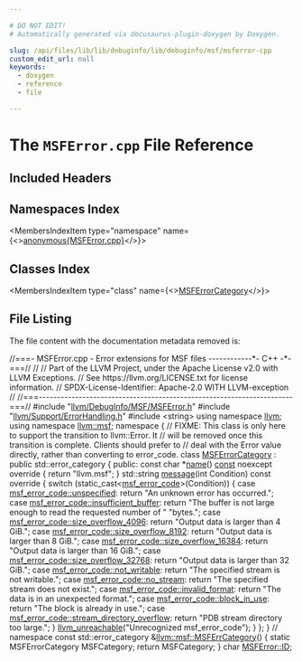 ```yaml
---

# DO NOT EDIT!
# Automatically generated via docusaurus-plugin-doxygen by Doxygen.

slug: /api/files/lib/lib/debuginfo/lib/debuginfo/msf/msferror-cpp
custom_edit_url: null
keywords:
  - doxygen
  - reference
  - file

---
```





# The `MSFError.cpp` File Reference

<DoxygenPage pluginConfig={pluginConfig}>



## Included Headers

<IncludesList>
<IncludesListItem
  filePath="llvm/DebugInfo/MSF/MSFError.h"
  permalink="/docs/api/files/include/include/llvm/include/llvm/debuginfo/include/llvm/debuginfo/msf/msferror-h"
  isLocal="true" />
<IncludesListItem
  filePath="llvm/Support/ErrorHandling.h"
  permalink="/docs/api/files/include/include/llvm/include/llvm/support/errorhandling-h"
  isLocal="true" />
<IncludesListItem
  filePath="string"
  permalink=""
  isLocal="false" />
</IncludesList>

## Namespaces Index

<MembersIndex>

<MembersIndexItem
  type="namespace"
  name={<><a href="/docs/api/namespaces/anonymous-msferror-cpp-">anonymous&#123;MSFError.cpp&#125;</a></>}>
</MembersIndexItem>

</MembersIndex>

## Classes Index

<MembersIndex>

<MembersIndexItem
  type="class"
  name={<><a href="/docs/api/classes/anonymous-namespace-msferror-cpp-/msferrorcategory">MSFErrorCategory</a></>}>
</MembersIndexItem>

</MembersIndex>


## File Listing

The file content with the documentation metadata removed is:

<ProgramListing>

<Link id="l00001" /><CodeLine lineNumber="1"><Highlight kind="comment">//===- MSFError.cpp - Error extensions for MSF files ------------&#42;- C++ -&#42;-===//</Highlight><Highlight kind="normal"></Highlight></CodeLine>
<Link id="l00002" /><CodeLine lineNumber="2"><Highlight kind="normal"></Highlight><Highlight kind="comment">//</Highlight><Highlight kind="normal"></Highlight></CodeLine>
<Link id="l00003" /><CodeLine lineNumber="3"><Highlight kind="normal"></Highlight><Highlight kind="comment">// Part of the LLVM Project, under the Apache License v2.0 with LLVM Exceptions.</Highlight><Highlight kind="normal"></Highlight></CodeLine>
<Link id="l00004" /><CodeLine lineNumber="4"><Highlight kind="normal"></Highlight><Highlight kind="comment">// See https://llvm.org/LICENSE.txt for license information.</Highlight><Highlight kind="normal"></Highlight></CodeLine>
<Link id="l00005" /><CodeLine lineNumber="5"><Highlight kind="normal"></Highlight><Highlight kind="comment">// SPDX-License-Identifier: Apache-2.0 WITH LLVM-exception</Highlight><Highlight kind="normal"></Highlight></CodeLine>
<Link id="l00006" /><CodeLine lineNumber="6"><Highlight kind="normal"></Highlight><Highlight kind="comment">//</Highlight><Highlight kind="normal"></Highlight></CodeLine>
<Link id="l00007" /><CodeLine lineNumber="7"><Highlight kind="normal"></Highlight><Highlight kind="comment">//===----------------------------------------------------------------------===//</Highlight><Highlight kind="normal"></Highlight></CodeLine>
<Link id="l00008" /><CodeLine lineNumber="8"><Highlight kind="normal"></Highlight></CodeLine>
<Link id="l00009" /><CodeLine lineNumber="9"><Highlight kind="normal"></Highlight><Highlight kind="preprocessor">#include &quot;<a href="/docs/api/files/include/include/llvm/include/llvm/debuginfo/include/llvm/debuginfo/msf/msferror-h">llvm/DebugInfo/MSF/MSFError.h</a>&quot;</Highlight><Highlight kind="normal"></Highlight></CodeLine>
<Link id="l00010" /><CodeLine lineNumber="10"><Highlight kind="normal"></Highlight><Highlight kind="preprocessor">#include &quot;<a href="/docs/api/files/include/include/llvm/include/llvm/support/errorhandling-h">llvm/Support/ErrorHandling.h</a>&quot;</Highlight><Highlight kind="normal"></Highlight></CodeLine>
<Link id="l00011" /><CodeLine lineNumber="11"><Highlight kind="normal"></Highlight><Highlight kind="preprocessor">#include &lt;string&gt;</Highlight><Highlight kind="normal"></Highlight></CodeLine>
<Link id="l00012" /><CodeLine lineNumber="12"><Highlight kind="normal"></Highlight></CodeLine>
<Link id="l00013" /><CodeLine lineNumber="13"><Highlight kind="normal"></Highlight><Highlight kind="keyword">using namespace </Highlight><Highlight kind="normal"><a href="/docs/api/namespaces/llvm">llvm</a>;</Highlight></CodeLine>
<Link id="l00014" /><CodeLine lineNumber="14"><Highlight kind="normal"></Highlight><Highlight kind="keyword">using namespace </Highlight><Highlight kind="normal"><a href="/docs/api/namespaces/llvm/msf">llvm::msf</a>;</Highlight></CodeLine>
<Link id="l00015" /><CodeLine lineNumber="15"><Highlight kind="normal"></Highlight></CodeLine>
<Link id="l00016" /><CodeLine lineNumber="16" lineLink="/docs/api/namespaces/anonymous-msferror-cpp-"><Highlight kind="normal"></Highlight><Highlight kind="keyword">namespace </Highlight><Highlight kind="normal">&#123;</Highlight></CodeLine>
<Link id="l00017" /><CodeLine lineNumber="17"><Highlight kind="normal"></Highlight><Highlight kind="comment">// FIXME: This class is only here to support the transition to llvm::Error. It</Highlight><Highlight kind="normal"></Highlight></CodeLine>
<Link id="l00018" /><CodeLine lineNumber="18"><Highlight kind="normal"></Highlight><Highlight kind="comment">// will be removed once this transition is complete. Clients should prefer to</Highlight><Highlight kind="normal"></Highlight></CodeLine>
<Link id="l00019" /><CodeLine lineNumber="19"><Highlight kind="normal"></Highlight><Highlight kind="comment">// deal with the Error value directly, rather than converting to error&#95;code.</Highlight><Highlight kind="normal"></Highlight></CodeLine>
<Link id="l00020" /><CodeLine lineNumber="20" lineLink="/docs/api/classes/anonymous-namespace-msferror-cpp-/msferrorcategory"><Highlight kind="normal"></Highlight><Highlight kind="keyword">class </Highlight><Highlight kind="normal"><a href="/docs/api/classes/anonymous-namespace-msferror-cpp-/msferrorcategory">MSFErrorCategory</a> : </Highlight><Highlight kind="keyword">public</Highlight><Highlight kind="normal"> std::error&#95;category &#123;</Highlight></CodeLine>
<Link id="l00021" /><CodeLine lineNumber="21"><Highlight kind="normal"></Highlight><Highlight kind="keyword">public</Highlight><Highlight kind="normal">:</Highlight></CodeLine>
<Link id="l00022" /><CodeLine lineNumber="22" lineLink="/docs/api/classes/anonymous-namespace-msferror-cpp-/msferrorcategory/#a7e2b768b75a1a749ad1a2bfd7381eb98"><Highlight kind="normal">  </Highlight><Highlight kind="keyword">const</Highlight><Highlight kind="normal"> </Highlight><Highlight kind="keywordtype">char</Highlight><Highlight kind="normal"> &#42;<a href="/docs/api/classes/anonymous-namespace-msferror-cpp-/msferrorcategory/#a7e2b768b75a1a749ad1a2bfd7381eb98">name</a>() <a href="/docs/api/files/lib/lib/target/lib/target/aarch64/aarch64promoteconstant-cpp/#a90f8350fecae261c25be85d38b451bff">const</a> noexcept</Highlight><Highlight kind="keyword"> override </Highlight><Highlight kind="normal">&#123; </Highlight><Highlight kind="keywordflow">return</Highlight><Highlight kind="normal"> </Highlight><Highlight kind="stringliteral">&quot;llvm.msf&quot;</Highlight><Highlight kind="normal">; &#125;</Highlight></CodeLine>
<Link id="l00023" /><CodeLine lineNumber="23" lineLink="/docs/api/classes/anonymous-namespace-msferror-cpp-/msferrorcategory/#a7b5ea0490011abc462181dbcb6fc2dc8"><Highlight kind="normal">  std::string <a href="/docs/api/classes/anonymous-namespace-msferror-cpp-/msferrorcategory/#a7b5ea0490011abc462181dbcb6fc2dc8">message</a>(</Highlight><Highlight kind="keywordtype">int</Highlight><Highlight kind="normal"> Condition)</Highlight><Highlight kind="keyword"> const override </Highlight><Highlight kind="normal">&#123;</Highlight></CodeLine>
<Link id="l00024" /><CodeLine lineNumber="24"><Highlight kind="normal">    </Highlight><Highlight kind="keywordflow">switch</Highlight><Highlight kind="normal"> (</Highlight><Highlight kind="keyword">static&#95;cast&lt;</Highlight><Highlight kind="normal"><a href="/docs/api/namespaces/llvm/msf/#a6dd094d4d36a053567100db04e6f873f">msf&#95;error&#95;code</a></Highlight><Highlight kind="keyword">&gt;</Highlight><Highlight kind="normal">(Condition)) &#123;</Highlight></CodeLine>
<Link id="l00025" /><CodeLine lineNumber="25"><Highlight kind="normal">    </Highlight><Highlight kind="keywordflow">case</Highlight><Highlight kind="normal"> <a href="/docs/api/namespaces/llvm/msf/#a6dd094d4d36a053567100db04e6f873fad415f0e30c471dfdd9bc4f827329ef48">msf&#95;error&#95;code::unspecified</a>:</Highlight></CodeLine>
<Link id="l00026" /><CodeLine lineNumber="26"><Highlight kind="normal">      </Highlight><Highlight kind="keywordflow">return</Highlight><Highlight kind="normal"> </Highlight><Highlight kind="stringliteral">&quot;An unknown error has occurred.&quot;</Highlight><Highlight kind="normal">;</Highlight></CodeLine>
<Link id="l00027" /><CodeLine lineNumber="27"><Highlight kind="normal">    </Highlight><Highlight kind="keywordflow">case</Highlight><Highlight kind="normal"> <a href="/docs/api/namespaces/llvm/msf/#a6dd094d4d36a053567100db04e6f873fa30d5ef9a8eb9e9530b28192db6bd88b0">msf&#95;error&#95;code::insufficient&#95;buffer</a>:</Highlight></CodeLine>
<Link id="l00028" /><CodeLine lineNumber="28"><Highlight kind="normal">      </Highlight><Highlight kind="keywordflow">return</Highlight><Highlight kind="normal"> </Highlight><Highlight kind="stringliteral">&quot;The buffer is not large enough to read the requested number of &quot;</Highlight><Highlight kind="normal"></Highlight></CodeLine>
<Link id="l00029" /><CodeLine lineNumber="29"><Highlight kind="normal">             </Highlight><Highlight kind="stringliteral">&quot;bytes.&quot;</Highlight><Highlight kind="normal">;</Highlight></CodeLine>
<Link id="l00030" /><CodeLine lineNumber="30"><Highlight kind="normal">    </Highlight><Highlight kind="keywordflow">case</Highlight><Highlight kind="normal"> <a href="/docs/api/namespaces/llvm/msf/#a6dd094d4d36a053567100db04e6f873fa9176c1a7eb168fb985b8d06a0b7e71d4">msf&#95;error&#95;code::size&#95;overflow&#95;4096</a>:</Highlight></CodeLine>
<Link id="l00031" /><CodeLine lineNumber="31"><Highlight kind="normal">      </Highlight><Highlight kind="keywordflow">return</Highlight><Highlight kind="normal"> </Highlight><Highlight kind="stringliteral">&quot;Output data is larger than 4 GiB.&quot;</Highlight><Highlight kind="normal">;</Highlight></CodeLine>
<Link id="l00032" /><CodeLine lineNumber="32"><Highlight kind="normal">    </Highlight><Highlight kind="keywordflow">case</Highlight><Highlight kind="normal"> <a href="/docs/api/namespaces/llvm/msf/#a6dd094d4d36a053567100db04e6f873fabbd9a1474b25700e3efa35ba7242b07a">msf&#95;error&#95;code::size&#95;overflow&#95;8192</a>:</Highlight></CodeLine>
<Link id="l00033" /><CodeLine lineNumber="33"><Highlight kind="normal">      </Highlight><Highlight kind="keywordflow">return</Highlight><Highlight kind="normal"> </Highlight><Highlight kind="stringliteral">&quot;Output data is larger than 8 GiB.&quot;</Highlight><Highlight kind="normal">;</Highlight></CodeLine>
<Link id="l00034" /><CodeLine lineNumber="34"><Highlight kind="normal">    </Highlight><Highlight kind="keywordflow">case</Highlight><Highlight kind="normal"> <a href="/docs/api/namespaces/llvm/msf/#a6dd094d4d36a053567100db04e6f873fa14762d2711ff5375899e75da45df68b4">msf&#95;error&#95;code::size&#95;overflow&#95;16384</a>:</Highlight></CodeLine>
<Link id="l00035" /><CodeLine lineNumber="35"><Highlight kind="normal">      </Highlight><Highlight kind="keywordflow">return</Highlight><Highlight kind="normal"> </Highlight><Highlight kind="stringliteral">&quot;Output data is larger than 16 GiB.&quot;</Highlight><Highlight kind="normal">;</Highlight></CodeLine>
<Link id="l00036" /><CodeLine lineNumber="36"><Highlight kind="normal">    </Highlight><Highlight kind="keywordflow">case</Highlight><Highlight kind="normal"> <a href="/docs/api/namespaces/llvm/msf/#a6dd094d4d36a053567100db04e6f873facd7aa32ba229e33a15ddca2fede88071">msf&#95;error&#95;code::size&#95;overflow&#95;32768</a>:</Highlight></CodeLine>
<Link id="l00037" /><CodeLine lineNumber="37"><Highlight kind="normal">      </Highlight><Highlight kind="keywordflow">return</Highlight><Highlight kind="normal"> </Highlight><Highlight kind="stringliteral">&quot;Output data is larger than 32 GiB.&quot;</Highlight><Highlight kind="normal">;</Highlight></CodeLine>
<Link id="l00038" /><CodeLine lineNumber="38"><Highlight kind="normal">    </Highlight><Highlight kind="keywordflow">case</Highlight><Highlight kind="normal"> <a href="/docs/api/namespaces/llvm/msf/#a6dd094d4d36a053567100db04e6f873facec5971823d0dfd972069bf51c2f838f">msf&#95;error&#95;code::not&#95;writable</a>:</Highlight></CodeLine>
<Link id="l00039" /><CodeLine lineNumber="39"><Highlight kind="normal">      </Highlight><Highlight kind="keywordflow">return</Highlight><Highlight kind="normal"> </Highlight><Highlight kind="stringliteral">&quot;The specified stream is not writable.&quot;</Highlight><Highlight kind="normal">;</Highlight></CodeLine>
<Link id="l00040" /><CodeLine lineNumber="40"><Highlight kind="normal">    </Highlight><Highlight kind="keywordflow">case</Highlight><Highlight kind="normal"> <a href="/docs/api/namespaces/llvm/msf/#a6dd094d4d36a053567100db04e6f873fa881999a844c0bb1ee62b8bd1b29e60bb">msf&#95;error&#95;code::no&#95;stream</a>:</Highlight></CodeLine>
<Link id="l00041" /><CodeLine lineNumber="41"><Highlight kind="normal">      </Highlight><Highlight kind="keywordflow">return</Highlight><Highlight kind="normal"> </Highlight><Highlight kind="stringliteral">&quot;The specified stream does not exist.&quot;</Highlight><Highlight kind="normal">;</Highlight></CodeLine>
<Link id="l00042" /><CodeLine lineNumber="42"><Highlight kind="normal">    </Highlight><Highlight kind="keywordflow">case</Highlight><Highlight kind="normal"> <a href="/docs/api/namespaces/llvm/msf/#a6dd094d4d36a053567100db04e6f873fa8e40c21d17487b141e798359ee241411">msf&#95;error&#95;code::invalid&#95;format</a>:</Highlight></CodeLine>
<Link id="l00043" /><CodeLine lineNumber="43"><Highlight kind="normal">      </Highlight><Highlight kind="keywordflow">return</Highlight><Highlight kind="normal"> </Highlight><Highlight kind="stringliteral">&quot;The data is in an unexpected format.&quot;</Highlight><Highlight kind="normal">;</Highlight></CodeLine>
<Link id="l00044" /><CodeLine lineNumber="44"><Highlight kind="normal">    </Highlight><Highlight kind="keywordflow">case</Highlight><Highlight kind="normal"> <a href="/docs/api/namespaces/llvm/msf/#a6dd094d4d36a053567100db04e6f873fa87c1c463ae3beee04ac2905a77fa425c">msf&#95;error&#95;code::block&#95;in&#95;use</a>:</Highlight></CodeLine>
<Link id="l00045" /><CodeLine lineNumber="45"><Highlight kind="normal">      </Highlight><Highlight kind="keywordflow">return</Highlight><Highlight kind="normal"> </Highlight><Highlight kind="stringliteral">&quot;The block is already in use.&quot;</Highlight><Highlight kind="normal">;</Highlight></CodeLine>
<Link id="l00046" /><CodeLine lineNumber="46"><Highlight kind="normal">    </Highlight><Highlight kind="keywordflow">case</Highlight><Highlight kind="normal"> <a href="/docs/api/namespaces/llvm/msf/#a6dd094d4d36a053567100db04e6f873fa3192cccfba56c4afe73c51444ceb8432">msf&#95;error&#95;code::stream&#95;directory&#95;overflow</a>:</Highlight></CodeLine>
<Link id="l00047" /><CodeLine lineNumber="47"><Highlight kind="normal">      </Highlight><Highlight kind="keywordflow">return</Highlight><Highlight kind="normal"> </Highlight><Highlight kind="stringliteral">&quot;PDB stream directory too large.&quot;</Highlight><Highlight kind="normal">;</Highlight></CodeLine>
<Link id="l00048" /><CodeLine lineNumber="48"><Highlight kind="normal">    &#125;</Highlight></CodeLine>
<Link id="l00049" /><CodeLine lineNumber="49"><Highlight kind="normal">    <a href="/docs/api/files/include/include/llvm/include/llvm/support/errorhandling-h/#ace243f5c25697a1107cce46626b3dc94">llvm&#95;unreachable</a>(</Highlight><Highlight kind="stringliteral">&quot;Unrecognized msf&#95;error&#95;code&quot;</Highlight><Highlight kind="normal">);</Highlight></CodeLine>
<Link id="l00050" /><CodeLine lineNumber="50"><Highlight kind="normal">  &#125;</Highlight></CodeLine>
<Link id="l00051" /><CodeLine lineNumber="51"><Highlight kind="normal">&#125;;</Highlight></CodeLine>
<Link id="l00052" /><CodeLine lineNumber="52"><Highlight kind="normal">&#125; </Highlight><Highlight kind="comment">// namespace</Highlight><Highlight kind="normal"></Highlight></CodeLine>
<Link id="l00053" /><CodeLine lineNumber="53"><Highlight kind="normal"></Highlight></CodeLine>
<Link id="l00054" /><CodeLine lineNumber="54" lineLink="/docs/api/namespaces/llvm/msf/#a3cfcd6724bf4bd712f46724ef3ee1f2e"><Highlight kind="normal"></Highlight><Highlight kind="keyword">const</Highlight><Highlight kind="normal"> std::error&#95;category &amp;<a href="/docs/api/namespaces/llvm/msf/#a3cfcd6724bf4bd712f46724ef3ee1f2e">llvm::msf::MSFErrCategory</a>() &#123;</Highlight></CodeLine>
<Link id="l00055" /><CodeLine lineNumber="55"><Highlight kind="normal">  </Highlight><Highlight kind="keyword">static</Highlight><Highlight kind="normal"> MSFErrorCategory MSFCategory;</Highlight></CodeLine>
<Link id="l00056" /><CodeLine lineNumber="56"><Highlight kind="normal">  </Highlight><Highlight kind="keywordflow">return</Highlight><Highlight kind="normal"> MSFCategory;</Highlight></CodeLine>
<Link id="l00057" /><CodeLine lineNumber="57"><Highlight kind="normal">&#125;</Highlight></CodeLine>
<Link id="l00058" /><CodeLine lineNumber="58"><Highlight kind="normal"></Highlight></CodeLine>
<Link id="l00059" /><CodeLine lineNumber="59"><Highlight kind="normal"></Highlight><Highlight kind="keywordtype">char</Highlight><Highlight kind="normal"> <a href="/docs/api/classes/llvm/msf/msferror/#a96d0f67532ccb40b7173dcee5ee02fdd">MSFError::ID</a>;</Highlight></CodeLine>

</ProgramListing>


</DoxygenPage>
